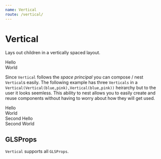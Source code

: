 ```yaml
---
name: Vertical
route: /vertical/
---
```



# Vertical 

Lays out children in a vertically spaced layout.

<Playground>
  <Vertical>
    <div style={{backgroundColor: "lightskyblue"}}>Hello</div>
    <div style={{backgroundColor: "lightpink"}}>World</div>
  </Vertical>
</Playground>

Since `Vertical` follows the *space principal* you can compose / nest `Vertical`s easily. The following example has three `Verticals` in a `Vertical(Vertical(blue,pink),Vertical(blue,pink))` heirarchy but to the user it looks seemless. This ability to nest allows you to easily create and reuse components without having to worry about how they will get used.

<Playground>
  <Vertical>
    <Vertical>
      <div style={{backgroundColor: "lightskyblue"}}>Hello</div>
      <div style={{backgroundColor: "lightpink"}}>World</div>
    </Vertical>
    <Vertical>
      <div style={{backgroundColor: "lightskyblue"}}>Second Hello</div>
      <div style={{backgroundColor: "lightpink"}}>Second World</div>
    </Vertical>
  </Vertical>
</Playground>

## GLSProps

`Vertical` supports all `GLSProps`.
